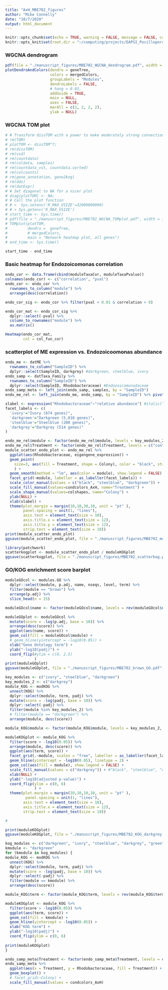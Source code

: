 ```yaml
---
title: "AxH_MBE702_figures"
author: "Mike Connelly"
date: "10/7/2020"
output: html_document
---
```


```r
knitr::opts_chunk$set(echo = TRUE, warning = FALSE, message = FALSE, cache = TRUE)
knitr::opts_knit$set(root.dir = "~/computing/projects/EAPSI_Pocillopora_AxH/")
```
### WGCNA dendrogram
```r
pdf(file = "./manuscript_figures/MBE702_WGCNA_dendrogram.pdf", width = 8, height = 4)
plotDendroAndColors(dendro = geneTree, 
                    colors = mergedColors,
                    groupLabels = "Modules",
                    dendroLabels = FALSE, 
                    # hang = 0.03,
                    addGuide = TRUE,
                    main = NULL,
                    axes = FALSE,
                    marAll = c(2, 2, 2, 2),
                    ylab = NULL)
```
### WGCNA TOM plot
```r
# # Transform dissTOM with a power to make moderately strong connections more visible in the heatmap
# rm(TOM)
# plotTOM <- dissTOM^7;
# rm(dissTOM)
# rm(vsd)
# rm(countdata)
# rm(coldata, samples)
# rm(countdata_vst, countdata.sorted)
# rm(colcounts)
# rm(gene_annotation, gene2kog)
# rm(dds)
# rm(datExpr)
# # Set diagonal to NA for a nicer plot
# diag(plotTOM) <- NA;
# # Call the plot function
# # >  Sys.setenv('R_MAX_VSIZE'=32000000000)
# # > Sys.getenv('R_MAX_VSIZE')
# start_time <- Sys.time()
# pdf(file = "./manuscript_figures/MBE702_WGCNA_TOMplot.pdf", width = 10, height = 10)
# TOMplot(plotTOM, 
#         dendro =  geneTree,
#         # mergedColors,
#         main = "Network heatmap plot, all genes")
# end_time <- Sys.time()
```
```r
start_time - end_time
```
### Basic heatmap for Endozoicomonas correlation

```r
endo_cor <- data.frame(cbind(moduleTaxaCor, moduleTaxaPvalue))
colnames(endo_cor) <- c("correlation", "pval")
endo_cor <- endo_cor %>%
  rownames_to_column("module") %>% 
  arrange(desc(correlation))

endo_cor_sig <- endo_cor %>% filter(pval < 0.01 & correlation > 0)

endo_cor_mat <- endo_cor_sig %>%
  dplyr::select(-pval) %>%
  column_to_rownames("module") %>% 
  as.matrix()
```
```r
Heatmap(endo_cor_mat,
        col = col_fun_cor)
```
### scatterplot of ME expression vs. Endozoicoomonas abundance
```r
endo_me <- datME %>%
  rownames_to_column("SampleID") %>% 
  dplyr::select(SampleID, darkgrey) #darkgreen, steelblue, ivory
endo_samp <- datTaxa_Family %>%
  rownames_to_column("SampleID") %>% 
  dplyr::select(SampleID, Rhodobacteraceae) #Endozoicomonadaceae
endo_samp_meta <- left_join(endo_samp, samples, by = "SampleID")
endo_me_rel <- left_join(endo_me, endo_samp, by = "SampleID") %>% pivot_longer(cols = darkgrey, names_to = "module", values_to = "eigengene_expression") %>% full_join(samples, by = "SampleID")

xlabel <- expression("Rhodobacteraceae"~"relative abundance") #italic("Endozoicomonas")
facet_labels <- c(
  'ivory'="Ivory (674 genes)",
  'darkgreen'="Darkgreen (5,010 genes)",
  'steelblue'="Steelblue (200 genes)",
  'darkgrey'="Darkgrey (514 genes)"
)

endo_me_rel$module <- factor(endo_me_rel$module, levels = key_modules_2, ordered = TRUE)
endo_me_rel$Treatment <- factor(endo_me_rel$Treatment, levels = c("control", "Heat", "Antibiotics", "Antibiotics.Heat"), ordered = TRUE)
module_scatter_endo_plot <- endo_me_rel %>% 
  ggplot(aes(Rhodobacteraceae, eigengene_expression)) +
  geom_point(
    size=3, aes(fill = Treatment, shape = Colony), color = "black", stroke = 0.5, show.legend = TRUE
    ) +
  geom_smooth(method = "lm", aes(color = module), show.legend = FALSE) +
  facet_grid(~module, labeller = as_labeller(facet_labels)) +
  scale_color_manual(values = c("black", "steelblue", "darkgreen")) +
  scale_fill_manual(values=condcolors_AxH, name="Treatment") +
  scale_shape_manual(values=colshapes, name="Colony") +
  ylab(NULL) +
  xlab(xlabel) + 
  theme(plot.margin = margin(10,10,30,10, unit = "pt" ),
        panel.spacing = unit(1, "lines"),
        axis.text = element_text(size = 10),
        axis.title.x = element_text(size = 12), 
        axis.title.y = element_text(size = 12),
        strip.text = element_text(size = 10))
print(module_scatter_endo_plot)
ggsave(module_scatter_endo_plot, file = "./manuscript_figures/MBE702_modscatter_rhodo.pdf", device = "pdf", height = 4, width = 5, units = "in")
```

```r
library(patchwork)
scatterkogplot <- module_scatter_endo_plot / moduleKOGplot
ggsave(scatterkogplot, file = "./manuscript_figures/MBE702_scatterkog.pdf", device = "pdf", height = 6, width = 8.5, units = "in")
```


### GO/KOG enrichment score barplot
```r
moduleGOcol <- modules.GO %>%
  dplyr::select(module, p.adj, name, nseqs, level, term) %>%
  filter(module == "brown") %>%
  arrange(p.adj) %>% 
  slice_head(n = 15)

moduleGOcol$name <- factor(moduleGOcol$name, levels = rev(moduleGOcol$name), ordered = TRUE)

moduleGOplot <- moduleGOcol %>% 
  mutate(score = -log(p.adj, base = 10)) %>% 
  arrange(desc(score)) %>% 
  ggplot(aes(name, score)) +
  geom_col(fill = moduleGOcol$module) + 
  # geom_hline(yintercept = -log10(0.05)) +
  xlab("Gene Ontology term") +
  ylab("-log10(padj)") +
  coord_flip(#ylim = c(0, 2.5)
             )
print(moduleGOplot)
ggsave(moduleGOplot, file = "./manuscript_figures/MBE702_brown_GO.pdf", device = "pdf", height = 3, width = 5, units = "in")
```

```r
key_modules <- c("ivory", "steelblue", "darkgreen")
key_modules_2 <- c("darkgrey")
module_KOG <- modKOG %>%
  unnest(KOG) %>%
  dplyr::select(module, term, padj) %>%
  mutate(score = -log(padj, base = 10)) %>% 
  dplyr::select(-padj) %>% 
  filter(module %in% key_modules_2) %>% 
  # filter(module == "darkgreen") %>% 
  arrange(module, desc(score))

module_KOG$module <- factor(module_KOG$module, levels = key_modules_2, ordered = TRUE)

moduleKOGplot <- module_KOG %>% 
  filter(score > -log10(0.05)) %>% 
  arrange(module, desc(score)) %>% 
  ggplot(aes(term, score)) +
  facet_grid(.~module, scales = "free", labeller = as_labeller(facet_labels)) +
  geom_hline(yintercept = -log10(0.05), linetype = 2) +
  geom_col(aes(fill = module), show.legend = FALSE) +
  scale_fill_manual(values = c("darkgrey")) + #"black", "steelblue", "darkgreen"
  xlab(NULL) +
  ylab("-log10(adjusted p-value)") +
  coord_flip(ylim = c(0, 6)
             ) +
  theme(plot.margin = margin(10,10,10,10, unit = "pt" ),
         panel.spacing = unit(1, "lines"),
        axis.text = element_text(size = 10), 
        axis.title.x = element_text(size = 12), 
        strip.text = element_text(size = 10))

#

print(moduleKOGplot)
ggsave(moduleKOGplot, file = "./manuscript_figures/MBE702_KOG_darkgrey.pdf", device = "pdf", height = 3, width = 5, units = "in")
```

```r
kog_modules <- c("darkgreen", "ivory", "steelblue", "darkgrey", "green")
kmodule <- "darkgreen"
for (kmodule in kog_modules) {
module_KOG <- modKOG %>%
  unnest(KOG) %>%
  dplyr::select(module, term, padj) %>%
  mutate(score = -log(padj, base = 10)) %>% 
  dplyr::select(-padj) %>% 
  filter(module == kmodule) %>% 
  arrange(desc(score))

module_KOG$term <- factor(module_KOG$term, levels = rev(module_KOG$term), ordered = TRUE)

moduleKOGplot <- module_KOG %>% 
  filter(score > -log10(0.05)) %>% 
  ggplot(aes(term, score)) +
  geom_col(fill = kmodule) +
  geom_hline(yintercept = -log10(0.05)) +
  xlab("KOG term") +
  ylab("-log10(padj)") +
  coord_flip(ylim = c(0, 6)
             )
print(moduleKOGplot)
}
```




```r
endo_samp_meta$Treatment <- factor(endo_samp_meta$Treatment, levels = c("control", "Heat", "Antibiotics", "Antibiotics.Heat"), ordered = TRUE)
endo_samp_meta %>% 
  ggplot(aes(x = Treatment, y = Rhodobacteraceae, fill = Treatment)) +
  geom_boxplot() +
  # facet_grid(~Colony) +
  scale_fill_manual(values = condcolors_AxH)
```

